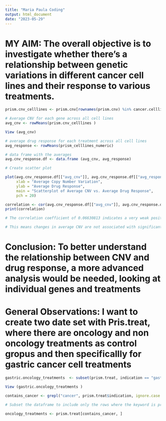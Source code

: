 ```yaml
---
title: "Maria Paula Coding"
output: html_document
date: "2023-05-29"
---
```


# MY AIM: The overall objective is to investigate whether there's a relationship between genetic variations in different cancer cell lines and their response to various treatments.




```r
prism.cnv_celllines <- prism.cnv[rownames(prism.cnv) %in% cancer.celllines.v, ]
```




```r
# Average CNV for each gene across all cell lines
avg_cnv <- rowMeans(prism.cnv_celllines )

View (avg_cnv)

```




```r
# average drug response for each treatment across all cell lines
avg_response <- rowMeans(prism_celllines_numeric)

```




```r
# data frame with the averages
avg.cnv_response.df <- data.frame (avg_cnv, avg_response)
```



```r
# Create scatter plot

plot(avg.cnv_response.df[["avg_cnv"]], avg.cnv_response.df[["avg_response"]], 
     xlab = "Average Copy Number Variation", 
     ylab = "Average Drug Response",
     main = "Scatterplot of Average CNV vs. Average Drug Response",
     pch = 20) 

```



```r
correlation <- cor(avg.cnv_response.df[["avg_cnv"]], avg.cnv_response.df[["avg_response"]])
print(correlation)

# The correlation coefficient of 0.06630813 indicates a very weak positive correlation between the average CNV (Copy Number Variation) and the average drug response.

# This means changes in average CNV are not associated with significant changes in the average drug response.

```

# Conclusion: To better understand the relationship between CNV and drug response, a more advanced analysis would be needed, looking at individual genes and treatments


# General Observations: I want to create two date set with Pris.treat, where there are oncology and non oncology treatments as control gropus and then specificallly for gastric cancer cell treatments 


```r

gastric.oncology_treatments  <- subset(prism.treat, indication == "gastric adenocarcinoma")

View (gastric.oncology_treatments )


```





```r

contains_cancer <- grepl("cancer", prism.treat$indication, ignore.case = TRUE)

# Subset the dataframe to include only the rows where the keyword is present

oncology_treatments <- prism.treat[contains_cancer, ]
```
